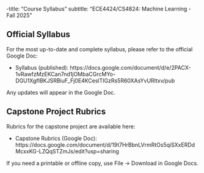 -title: "Course Syllabus"
subtitle: "ECE4424/CS4824: Machine Learning - Fall 2025"

## Official Syllabus

For the most up-to-date and complete syllabus, please refer to the official Google Doc:

- Syllabus (published): https://docs.google.com/document/d/e/2PACX-1vRawfzMzEKCan7nd1jOMbaCGrcMYo-DGU1XgfIBKJSRBiuF_Fj0E4KCeslTIGzRs5R60XAsYvURItxv/pub

Any updates will appear in the Google Doc.

## Capstone Project Rubrics

Rubrics for the capstone project are available here:

- Capstone Rubrics (Google Doc): https://docs.google.com/document/d/19t7HrBbnLVrmRtOs5qiSXxERDdMcxxKG-LZQqSTZmJs/edit?usp=sharing

If you need a printable or offline copy, use File → Download in Google Docs.